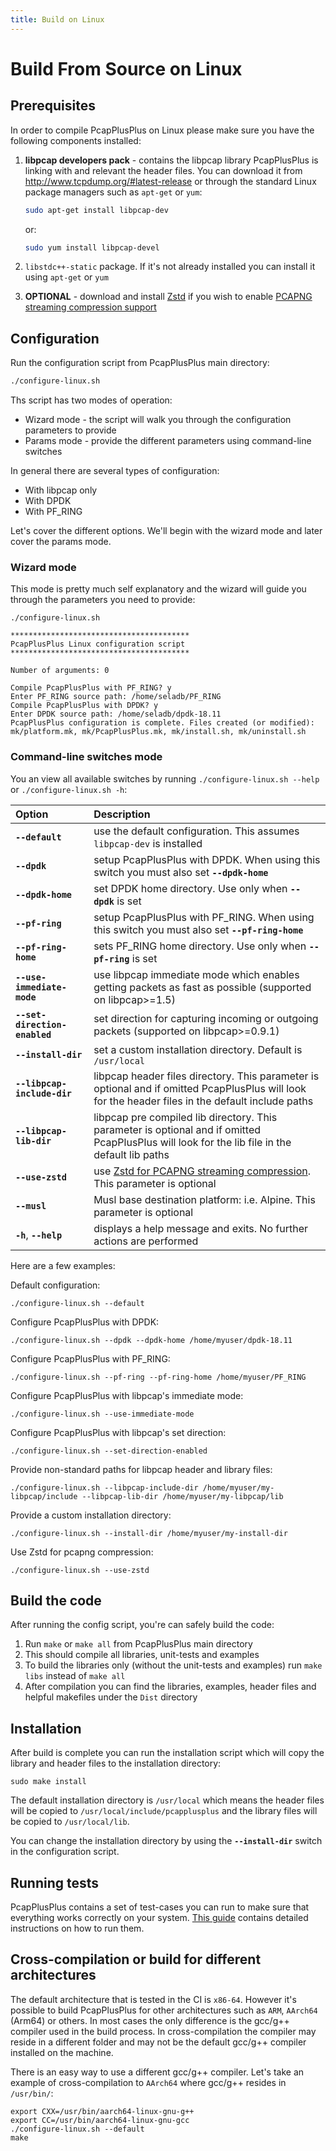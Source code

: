 ```yaml
---
title: Build on Linux
---
```


# Build From Source on Linux

## Prerequisites

In order to compile PcapPlusPlus on Linux please make sure you have the following components installed:

1. **libpcap developers pack** - contains the libpcap library PcapPlusPlus is linking with and relevant the header files. You can download it from <http://www.tcpdump.org/#latest-release> or through the standard Linux package managers such as `apt-get` or `yum`:

   ```bash
   sudo apt-get install libpcap-dev
   ```

   or:

   ```bash
   sudo yum install libpcap-devel
   ```

2. `libstdc++-static` package. If it's not already installed you can install it using `apt-get` or `yum`

3. **OPTIONAL** - download and install [Zstd](https://github.com/facebook/zstd/releases/latest) if you wish to enable [PCAPNG streaming compression support](../features#readingwriting-pcapng-files-with-compression)

## Configuration

Run the configuration script from PcapPlusPlus main directory:

```bash
./configure-linux.sh
```

Ths script has two modes of operation:

- Wizard mode - the script will walk you through the configuration parameters to provide
- Params mode - provide the different parameters using command-line switches

In general there are several types of configuration:

- With libpcap only
- With DPDK
- With PF_RING

Let's cover the different options. We'll begin with the wizard mode and later cover the params mode.

### Wizard mode

This mode is pretty much self explanatory and the wizard will guide you through the parameters you need to provide:

```shell
./configure-linux.sh

****************************************
PcapPlusPlus Linux configuration script
****************************************

Number of arguments: 0

Compile PcapPlusPlus with PF_RING? y
Enter PF_RING source path: /home/seladb/PF_RING
Compile PcapPlusPlus with DPDK? y
Enter DPDK source path: /home/seladb/dpdk-18.11
PcapPlusPlus configuration is complete. Files created (or modified): mk/platform.mk, mk/PcapPlusPlus.mk, mk/install.sh, mk/uninstall.sh
```

### Command-line switches mode

You an view all available switches by running `./configure-linux.sh --help` or `./configure-linux.sh -h`:

| Option                        | Description                                                                                                                                        |
| :---------------------------- | :------------------------------------------------------------------------------------------------------------------------------------------------- |
| **`--default`**               | use the default configuration. This assumes `libpcap-dev` is installed                                                                             |
| **`--dpdk`**                  | setup PcapPlusPlus with DPDK. When using this switch you must also set **`--dpdk-home`**                                                           |
| **`--dpdk-home`**             | set DPDK home directory. Use only when **`--dpdk`** is set                                                                                         |
| **`--pf-ring`**               | setup PcapPlusPlus with PF_RING. When using this switch you must also set **`--pf-ring-home`**                                                     |
| **`--pf-ring-home`**          | sets PF_RING home directory. Use only when **`--pf-ring`** is set                                                                                  |
| **`--use-immediate-mode`**    | use libpcap immediate mode which enables getting packets as fast as possible (supported on libpcap>=1.5)                                           |
| **`--set-direction-enabled`** | set direction for capturing incoming or outgoing packets (supported on libpcap>=0.9.1)                                                             |
| **`--install-dir`**           | set a custom installation directory. Default is `/usr/local`                                                                                       |
| **`--libpcap-include-dir`**   | libpcap header files directory. This parameter is optional and if omitted PcapPlusPlus will look for the header files in the default include paths |
| **`--libpcap-lib-dir`**       | libpcap pre compiled lib directory. This parameter is optional and if omitted PcapPlusPlus will look for the lib file in the default lib paths     |
| **`--use-zstd`**              | use [Zstd for PCAPNG streaming compression](../features#readingwriting-pcapng-files-with-compression). This parameter is optional                  |
| **`--musl`**                  | Musl base destination platform: i.e. Alpine. This parameter is optional                                                                            |
| **`-h`**, **`--help`**        | displays a help message and exits. No further actions are performed                                                                                |

Here are a few examples:

Default configuration:

```shell
./configure-linux.sh --default
```

Configure PcapPlusPlus with DPDK:

```shell
./configure-linux.sh --dpdk --dpdk-home /home/myuser/dpdk-18.11
```

Configure PcapPlusPlus with PF_RING:

```shell
./configure-linux.sh --pf-ring --pf-ring-home /home/myuser/PF_RING
```

Configure PcapPlusPlus with libpcap's immediate mode:

```shell
./configure-linux.sh --use-immediate-mode
```

Configure PcapPlusPlus with libpcap's set direction:

```shell
./configure-linux.sh --set-direction-enabled
```

Provide non-standard paths for libpcap header and library files:

```shell
./configure-linux.sh --libpcap-include-dir /home/myuser/my-libpcap/include --libpcap-lib-dir /home/myuser/my-libpcap/lib
```

Provide a custom installation directory:

```shell
./configure-linux.sh --install-dir /home/myuser/my-install-dir
```

Use Zstd for pcapng compression:

```shell
./configure-linux.sh --use-zstd
```

## Build the code

After running the config script, you're can safely build the code:

1. Run `make` or `make all` from PcapPlusPlus main directory
2. This should compile all libraries, unit-tests and examples
3. To build the libraries only (without the unit-tests and examples) run `make libs` instead of `make all`
4. After compilation you can find the libraries, examples, header files and helpful makefiles under the `Dist` directory

## Installation

After build is complete you can run the installation script which will copy the library and header files to the installation directory:

```shell
sudo make install
```

The default installation directory is `/usr/local` which means the header files will be copied to `/usr/local/include/pcapplusplus` and the library files will be copied to `/usr/local/lib`.

You can change the installation directory by using the **`--install-dir`** switch in the configuration script.

## Running tests

PcapPlusPlus contains a set of test-cases you can run to make sure that everything works correctly on your system. [This guide](../tests) contains detailed instructions on how to run them.

## Cross-compilation or build for different architectures

The default architecture that is tested in the CI is `x86-64`. However it's possible to build PcapPlusPlus for other architectures such as `ARM`, `AArch64` (Arm64) or others.
In most cases the only difference is the gcc/g++ compiler used in the build process.
In cross-compilation the compiler may reside in a different folder and may not be the default gcc/g++ compiler installed on the machine.

There is an easy way to use a different gcc/g++ compiler. Let's take an example of cross-compilation to `AArch64` where gcc/g++ resides in
`/usr/bin/`:

```shell
export CXX=/usr/bin/aarch64-linux-gnu-g++
export CC=/usr/bin/aarch64-linux-gnu-gcc
./configure-linux.sh --default
make
```
